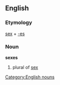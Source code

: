 == English ==
=== Etymology ===
[[sex]] + [[-es]]
=== Noun ===
[[Category:English nouns]]
'''sexes'''
# plural of [[sex]]